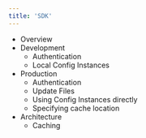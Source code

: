 ```yaml
---
title: 'SDK'
---
```


- Overview
- Development
    - Authentication
    - Local Config Instances
- Production
    - Authentication
    - Update Files
    - Using Config Instances directly
    - Specifying cache location
- Architecture 
    - Caching


